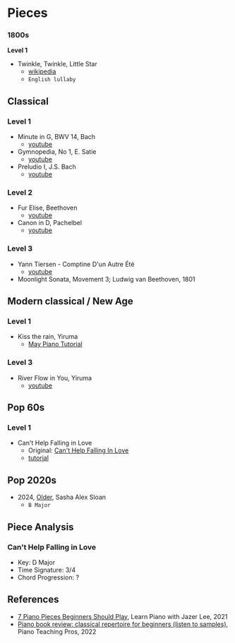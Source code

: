 # Pieces

### 1800s

**Level 1**

* Twinkle, Twinkle, Little Star
  * [wikipedia](https://en.wikipedia.org/wiki/Twinkle,_Twinkle,_Little_Star)
  * `English lullaby` 

## Classical

### Level 1

* Minute in G, BWV 14, Bach
  * [youtube](https://youtu.be/YPybDBM57cY?t=92)
* Gymnopedia, No 1, E. Satie
  * [youtube](https://youtu.be/YPybDBM57cY?t=163)
* Preludio I, J.S. Bach
  * [youtube](https://youtu.be/YPybDBM57cY?t=254)

### Level 2

* Fur Elise, Beethoven
  * [youtube](https://youtu.be/YPybDBM57cY?t=326)
* Canon in D, Pachelbel
  * [youtube](https://youtu.be/YPybDBM57cY?t=399)

### Level 3

* Yann Tiersen - Comptine D'un Autre Été
  * [youtube](https://youtu.be/YPybDBM57cY?t=572)
* Moonlight Sonata, Movement 3; Ludwig van Beethoven, 1801

## Modern classical / New Age 

### Level 1 

* Kiss the rain, Yiruma
  * [May Piano Tutorial](https://www.youtube.com/watch?v=LnFxkWMmzaQ)

### Level 3

* River Flow in You, Yiruma
  * [youtube](https://www.youtube.com/watch?v=YPybDBM57cY&ab_channel=LearnPianowithJazerLee)

## Pop 60s 

### Level 1

* Can't Help Falling in Love
  * Original: [Can't Help Falling In Love](https://www.youtube.com/watch?v=vGJTaP6anOU)
  * [tutorial](https://www.youtube.com/watch?v=GBEO-iHQKd8)

## Pop 2020s

* 2024, [Older](pieces/older), Sasha Alex Sloan
  * `B Major`

## Piece Analysis

### Can't Help Falling in Love

* Key: D Major
* Time Signature: 3/4
* Chord Progression: ?

## References

* [7 Piano Pieces Beginners Should Play](https://www.youtube.com/watch?v=YPybDBM57cY&ab_channel=LearnPianowithJazerLee), Learn Piano with Jazer Lee, 2021
* [Piano book review: classical repertoire for beginners (listen to samples)](https://www.youtube.com/watch?v=_5b0Fk3PoSQ&ab_channel=PianoTeachingPros), Piano Teaching Pros, 2022